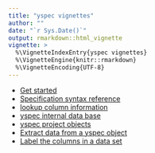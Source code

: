 ```yaml
---
title: "yspec vignettes"
author: ""
date: "`r Sys.Date()`"
output: rmarkdown::html_vignette
vignette: >
  %\VignetteIndexEntry{yspec vignettes}
  %\VignetteEngine{knitr::rmarkdown}
  %\VignetteEncoding{UTF-8}
---
```



- [Get started](../../../library/yspec/doc/yspec.html)
- [Specification syntax reference](../../../library/yspec/doc/reference.html)
- [lookup column information](../../../library/yspec/doc/lookup.html)
- [yspec internal data base](../../../library/yspec/doc/ysdb_internal.html)
- [yspec project objects](../../../library/yspec/doc/project.html)
- [Extract data from a yspec object](../../../library/yspec/extract.html)
- [Label the columns in a data set](../../../library/yspec/label.html)
